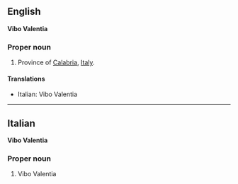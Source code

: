 ==English==
'''Vibo Valentia'''

===Proper noun===

#Province of [[Calabria]], [[Italy]].

====Translations====

*Italian: Vibo Valentia

----

==Italian==
'''Vibo Valentia'''

===Proper noun===

#Vibo Valentia